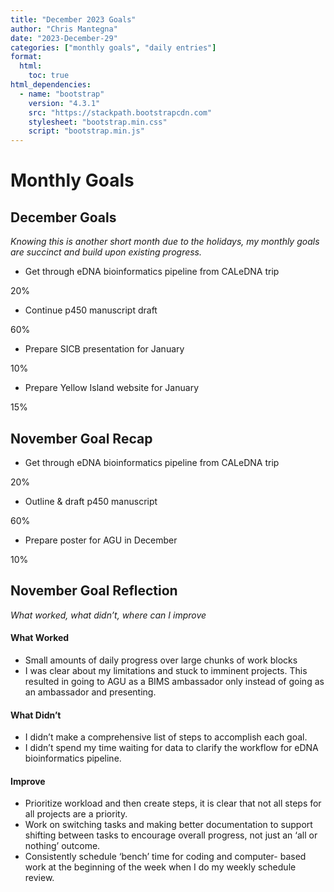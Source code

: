 ```yaml
---
title: "December 2023 Goals"
author: "Chris Mantegna"
date: "2023-December-29"
categories: ["monthly goals", "daily entries"]
format:
  html:
    toc: true
html_dependencies:
  - name: "bootstrap"
    version: "4.3.1"
    src: "https://stackpath.bootstrapcdn.com"
    stylesheet: "bootstrap.min.css"
    script: "bootstrap.min.js"
---
```


# Monthly Goals

## December Goals

*Knowing this is another short month due to the holidays, my monthly
goals are succinct and build upon existing progress.*

-   Get through eDNA bioinformatics pipeline from CALeDNA trip

::: progress
::: {.progress-bar role="progressbar" style="width: 20%;" aria-valuenow="20" aria-valuemin="0" aria-valuemax="100"}
20%
:::
:::

-   Continue p450 manuscript draft

::: progress
::: {.progress-bar role="progressbar" style="width: 60%;" aria-valuenow="60" aria-valuemin="0" aria-valuemax="100"}
60%
:::
:::

-   Prepare SICB presentation for January

::: progress
::: {.progress-bar role="progressbar" style="width: 10%;" aria-valuenow="10" aria-valuemin="0" aria-valuemax="100"}
10%
:::
:::

-   Prepare Yellow Island website for January

::: progress
::: {.progress-bar role="progressbar" style="width: 15%;" aria-valuenow="15" aria-valuemin="0" aria-valuemax="100"}
15%
:::
:::

## November Goal Recap

-   Get through eDNA bioinformatics pipeline from CALeDNA trip

::: progress
::: {.progress-bar role="progressbar" style="width: 20%;" aria-valuenow="20" aria-valuemin="0" aria-valuemax="100"}
20%
:::
:::

-   Outline & draft p450 manuscript

::: progress
::: {.progress-bar role="progressbar" style="width: 60%;" aria-valuenow="60" aria-valuemin="0" aria-valuemax="100"}
60%
:::
:::

-   Prepare poster for AGU in December

::: progress
::: {.progress-bar role="progressbar" style="width: 10%;" aria-valuenow="10" aria-valuemin="0" aria-valuemax="100"}
10%
:::
:::

## November Goal Reflection

*What worked, what didn't, where can I improve*

#### What Worked

-   Small amounts of daily progress over large chunks of work blocks
-   I was clear about my limitations and stuck to imminent projects.
    This resulted in going to AGU as a BIMS ambassador only instead of
    going as an ambassador and presenting.

#### What Didn't

-   I didn't make a comprehensive list of steps to accomplish each goal.
-   I didn't spend my time waiting for data to clarify the workflow for
    eDNA bioinformatics pipeline.

#### Improve

-   Prioritize workload and then create steps, it is clear that not all
    steps for all projects are a priority.
-   Work on switching tasks and making better documentation to support
    shifting between tasks to encourage overall progress, not just an
    'all or nothing' outcome.
-   Consistently schedule 'bench' time for coding and computer- based
    work at the beginning of the week when I do my weekly schedule
    review.
